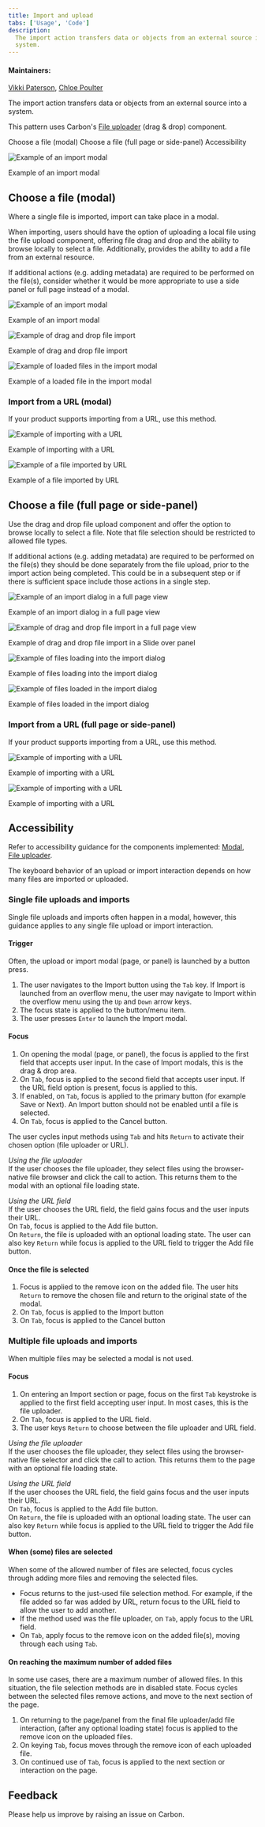 ```yaml
---
title: Import and upload
tabs: ['Usage', 'Code']
description:
  The import action transfers data or objects from an external source into a
  system.
---
```


#### Maintainers:

[Vikki Paterson](https://github.com/vikkipaterson),
[Chloe Poulter](https://github.com/chloepoulterdesign)

<PageDescription>

The import action transfers data or objects from an external source into a
system.

</PageDescription>

<InlineNotification>

This pattern uses Carbon's
[File uploader](https://www.carbondesignsystem.com/components/file-uploader/usage/)
(drag & drop) component.

</InlineNotification>

<AnchorLinks>
  <AnchorLink>Choose a file (modal)</AnchorLink>
  <AnchorLink>Choose a file (full page or side-panel)</AnchorLink>
  <AnchorLink>Accessibility</AnchorLink>
</AnchorLinks>

![Example of an import modal](/images/0.png)

<Caption>Example of an import modal</Caption>

## Choose a file (modal)

Where a single file is imported, import can take place in a modal.

When importing, users should have the option of uploading a local file using the
file upload component, offering file drag and drop and the ability to browse
locally to select a file. Additionally, provides the ability to add a file from
an external resource.

If additional actions (e.g. adding metadata) are required to be performed on the
file(s), consider whether it would be more appropriate to use a side panel or
full page instead of a modal.

<Row>
<Column colLg={8}>

![Example of an import modal](/images/01.png)

<Caption>Example of an import modal</Caption>

</Column>
</Row>

<Row>
<Column colLg={8}>

![Example of drag and drop file import](/images/02.png)

<Caption>Example of drag and drop file import</Caption>

</Column>
</Row>

<Row>
<Column colLg={8}>

![Example of loaded files in the import modal](/images/03.png)

<Caption>Example of a loaded file in the import modal</Caption>

</Column>
</Row>

### Import from a URL (modal)

If your product supports importing from a URL, use this method.

<Row>
<Column colLg={8}>

![Example of importing with a URL](images/04.png)

<Caption>Example of importing with a URL</Caption>

</Column>
</Row>
<Row>
<Column colLg={8}>

![Example of a file imported by URL](images/05.png)

<Caption>Example of a file imported by URL</Caption>

</Column>
</Row>

## Choose a file (full page or side-panel)

Use the drag and drop file upload component and offer the option to browse
locally to select a file. Note that file selection should be restricted to
allowed file types.

If additional actions (e.g. adding metadata) are required to be performed on the
file(s) they should be done separately from the file upload, prior to the import
action being completed. This could be in a subsequent step or if there is
sufficient space include those actions in a single step.

<Row>
<Column colLg={8}>

![Example of an import dialog in a full page view](/images/06.png)

<Caption>Example of an import dialog in a full page view</Caption>

</Column>
</Row>

<Row>
<Column colLg={8}>

![Example of drag and drop file import in a full page view](/images/07.png)

<Caption>Example of drag and drop file import in a Slide over panel</Caption>

</Column>
</Row>

<Row>
<Column colLg={8}>

![Example of files loading into the import dialog](/images/08.png)

<Caption>Example of files loading into the import dialog</Caption>

</Column>
</Row>
<Row>
<Column colLg={8}>

![Example of files loaded in the import dialog](/images/09.png)

<Caption>Example of files loaded in the import dialog</Caption>

</Column>
</Row>

### Import from a URL (full page or side-panel)

If your product supports importing from a URL, use this method.

<Row>
<Column colLg={8}>

![Example of importing with a URL](images/10.png)

<Caption>Example of importing with a URL</Caption>

</Column>
</Row>

<Row>
<Column colLg={8}>

![Example of importing with a URL](images/11.png)

<Caption>Example of importing with a URL</Caption>

</Column>
</Row>

## Accessibility

Refer to accessibility guidance for the components implemented:
[Modal](https://www.carbondesignsystem.com/components/modal/usage#behaviors),
[File uploader](https://www.carbondesignsystem.com/components/file-uploader/usage#interactions).

The keyboard behavior of an upload or import interaction depends on how many
files are imported or uploaded.

### Single file uploads and imports

Single file uploads and imports often happen in a modal, however, this guidance
applies to any single file upload or import interaction.

#### Trigger

Often, the upload or import modal (page, or panel) is launched by a button
press.

1. The user navigates to the Import button using the `Tab` key. If Import is
   launched from an overflow menu, the user may navigate to Import within the
   overflow menu using the `Up` and `Down` arrow keys.
2. The focus state is applied to the button/menu item.
3. The user presses `Enter` to launch the Import modal.

#### Focus

1. On opening the modal (page, or panel), the focus is applied to the first
   field that accepts user input. In the case of Import modals, this is the drag
   & drop area.
2. On `Tab`, focus is applied to the second field that accepts user input. If
   the URL field option is present, focus is applied to this.
3. If enabled, on `Tab`, focus is applied to the primary button (for example
   Save or Next). An Import button should not be enabled until a file is
   selected.
4. On `Tab`, focus is applied to the Cancel button.

The user cycles input methods using `Tab` and hits `Return` to activate their
chosen option (file uploader or URL).

_Using the file uploader_  
If the user chooses the file uploader, they select files using the
browser-native file browser and click the call to action. This returns them to
the modal with an optional file loading state.

_Using the URL field_  
If the user chooses the URL field, the field gains focus and the user inputs
their URL.  
On `Tab`, focus is applied to the Add file button.  
On `Return`, the file is uploaded with an optional loading state. The user can
also key `Return` while focus is applied to the URL field to trigger the Add
file button.

#### Once the file is selected

1. Focus is applied to the remove icon on the added file. The user hits `Return`
   to remove the chosen file and return to the original state of the modal.
2. On `Tab`, focus is applied to the Import button
3. On `Tab`, focus is applied to the Cancel button

### Multiple file uploads and imports

When multiple files may be selected a modal is not used.

#### Focus

1. On entering an Import section or page, focus on the first `Tab` keystroke is
   applied to the first field accepting user input. In most cases, this is the
   file uploader.
2. On `Tab`, focus is applied to the URL field.
3. The user keys `Return` to choose between the file uploader and URL field.

_Using the file uploader_  
If the user chooses the file uploader, they select files using the
browser-native file selector and click the call to action. This returns them to
the page with an optional file loading state.

_Using the URL field_  
If the user chooses the URL field, the field gains focus and the user inputs
their URL.  
On `Tab`, focus is applied to the Add file button.  
On `Return`, the file is uploaded with an optional loading state. The user can
also key `Return` while focus is applied to the URL field to trigger the Add
file button.

#### When (some) files are selected

When some of the allowed number of files are selected, focus cycles through
adding more files and removing the selected files.

- Focus returns to the just-used file selection method. For example, if the file
  added so far was added by URL, return focus to the URL field to allow the user
  to add another.
- If the method used was the file uploader, on `Tab`, apply focus to the URL
  field.
- On `Tab`, apply focus to the remove icon on the added file(s), moving through
  each using `Tab`.

#### On reaching the maximum number of added files

In some use cases, there are a maximum number of allowed files. In this
situation, the file selection methods are in disabled state. Focus cycles
between the selected files remove actions, and move to the next section of the
page.

1. On returning to the page/panel from the final file uploader/add file
   interaction, (after any optional loading state) focus is applied to the
   remove icon on the uploaded files.
2. On keying `Tab`, focus moves through the remove icon of each uploaded file.
3. On continued use of `Tab`, focus is applied to the next section or
   interaction on the page.

## Feedback

Please help us improve by raising an issue on Carbon.

